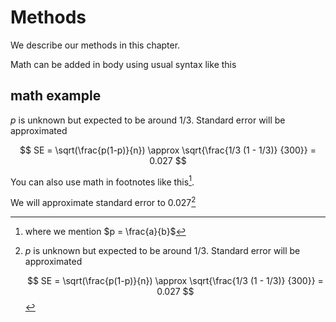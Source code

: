 # Methods

We describe our methods in this chapter.

Math can be added in body using usual syntax like this

## math example

$p$ is unknown but expected to be around 1/3. Standard error will be approximated

$$
SE = \sqrt(\frac{p(1-p)}{n}) \approx \sqrt{\frac{1/3 (1 - 1/3)} {300}} = 0.027
$$

You can also use math in footnotes like this[^03-method-1].

[^03-method-1]: where we mention $p = \frac{a}{b}$

We will approximate standard error to 0.027[^03-method-2]

[^03-method-2]: $p$ is unknown but expected to be around 1/3. Standard error will be approximated

    $$
    SE = \sqrt(\frac{p(1-p)}{n}) \approx \sqrt{\frac{1/3 (1 - 1/3)} {300}} = 0.027
    $$

